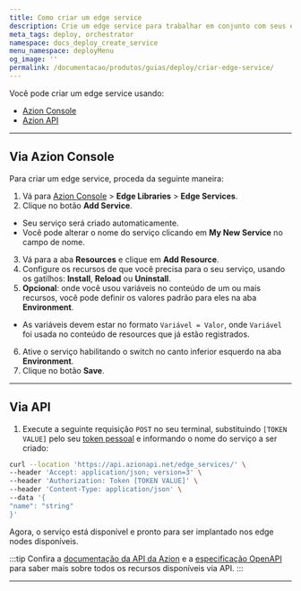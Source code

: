 ```yaml
---
title: Como criar um edge service
description: Crie um edge service para trabalhar em conjunto com seus edge nodes.
meta_tags: deploy, orchestrator
namespace: docs_deploy_create_service
menu_namespace: deployMenu
og_image: ''
permalink: /documentacao/produtos/guias/deploy/criar-edge-service/
---
```


Você pode criar um edge service usando:

- [Azion Console](/pt-br/documentacao/produtos/guias/como-acessar-o-rtm/)
- [Azion API](https://api.azion.com/)

---

## Via Azion Console 

Para criar um edge service, proceda da seguinte maneira:

1. Vá para [Azion Console](/pt-br/documentacao/produtos/guias/como-acessar-o-rtm/) > **Edge Libraries** > **Edge Services**.
2. Clique no botão **Add Service**.
- Seu serviço será criado automaticamente.
- Você pode alterar o nome do serviço clicando em **My New Service** no campo de nome.
3. Vá para a aba **Resources** e clique em **Add Resource**.
4. Configure os recursos de que você precisa para o seu serviço, usando os gatilhos: **Install**, **Reload** ou **Uninstall**.
5. **Opcional**: onde você usou variáveis no conteúdo de um ou mais recursos, você pode definir os valores padrão para eles na aba **Environment**.
- As variáveis devem estar no formato `Variável = Valor`, onde `Variável` foi usada no conteúdo de resources que já estão registrados.
6. Ative o serviço habilitando o switch no canto inferior esquerdo na aba **Environment**.
7. Clique no botão **Save**.

--- 

## Via API

1. Execute a seguinte requisição `POST` no seu terminal, substituindo `[TOKEN VALUE]` pelo seu [token pessoal](/pt-br/documentacao/produtos/guias/personal-tokens/) e informando o nome do serviço a ser criado:

```bash
curl --location 'https://api.azionapi.net/edge_services/' \
--header 'Accept: application/json; version=3' \
--header 'Authorization: Token [TOKEN VALUE]' \
--header 'Content-Type: application/json' \
--data '{
"name": "string"
}'
```

Agora, o serviço está disponível e pronto para ser implantado nos edge nodes disponíveis.

:::tip
Confira a [documentação da API da Azion](https://api.azion.com/) e a [especificação OpenAPI](https://github.com/aziontech/azionapi-openapi/) para saber mais sobre todos os recursos disponíveis via API.
:::

---


